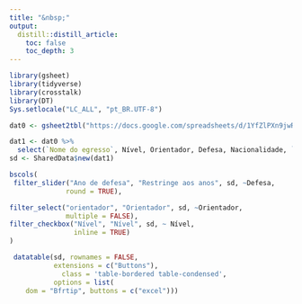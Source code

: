 ---
title: "&nbsp;"
output:
  distill::distill_article:
    toc: false
    toc_depth: 3
---

```{r setup, include=FALSE}

library(gsheet)
library(tidyverse)
library(crosstalk)
library(DT)
Sys.setlocale("LC_ALL", "pt_BR.UTF-8")

dat0 <- gsheet2tbl("https://docs.google.com/spreadsheets/d/1YfZlPXn9jwRfneV4j5lmNpRQcQh0LWc8/edit?gid=2097200067#gid=2097200067")

dat1 <- dat0 %>% 
  select(`Nome do egresso`, Nível, Orientador, Defesa, Nacionalidade, `Tipo de vínculo`) 
sd <- SharedData$new(dat1)


```




```{r echo=FALSE, layout="l-body-outset"}

bscols(
 filter_slider("Ano de defesa", "Restringe aos anos", sd, ~Defesa,
              round = TRUE),

filter_select("orientador", "Orientador", sd, ~Orientador,
              multiple = FALSE),
filter_checkbox("Nível", "Nível", sd, ~ Nível, 
                inline = TRUE)
)

 datatable(sd, rownames = FALSE,
           extensions = c("Buttons"),
             class = 'table-bordered table-condensed',
           options = list(
    dom = "Bfrtip", buttons = c("excel")))
           


```


